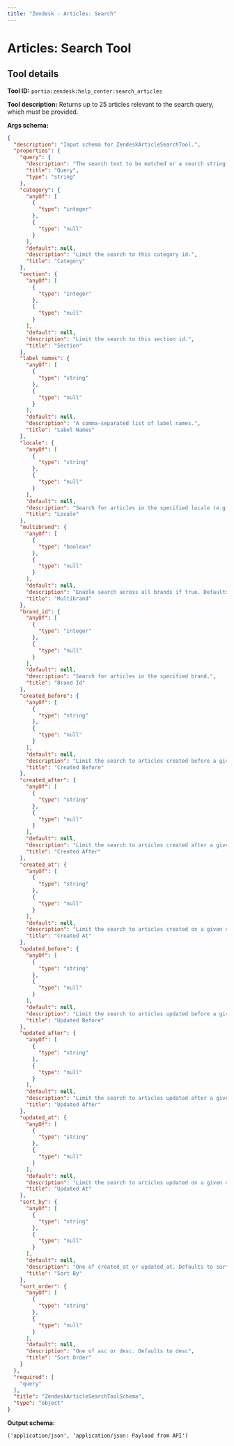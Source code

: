 ```yaml
---
title: "Zendesk - Articles: Search"
---
```

<!-- WARNING: This file is auto-generated by generate_tool_docs.py. Do not edit manually. -->


# Articles: Search Tool

<Intro />

## Tool details
**Tool ID:** `portia:zendesk:help_center:search_articles`

**Tool description:** Returns up to 25 articles relevant to the search query, which must be provided.

**Args schema:**
```json
{
  "description": "Input schema for ZendeskArticleSearchTool.",
  "properties": {
    "query": {
      "description": "The search text to be matched or a search string. Examples: \"carrot potato\", \"'carrot potato'\".",
      "title": "Query",
      "type": "string"
    },
    "category": {
      "anyOf": [
        {
          "type": "integer"
        },
        {
          "type": "null"
        }
      ],
      "default": null,
      "description": "Limit the search to this category id.",
      "title": "Category"
    },
    "section": {
      "anyOf": [
        {
          "type": "integer"
        },
        {
          "type": "null"
        }
      ],
      "default": null,
      "description": "Limit the search to this section id.",
      "title": "Section"
    },
    "label_names": {
      "anyOf": [
        {
          "type": "string"
        },
        {
          "type": "null"
        }
      ],
      "default": null,
      "description": "A comma-separated list of label names.",
      "title": "Label Names"
    },
    "locale": {
      "anyOf": [
        {
          "type": "string"
        },
        {
          "type": "null"
        }
      ],
      "default": null,
      "description": "Search for articles in the specified locale (e.g. en-us). ",
      "title": "Locale"
    },
    "multibrand": {
      "anyOf": [
        {
          "type": "boolean"
        },
        {
          "type": "null"
        }
      ],
      "default": null,
      "description": "Enable search across all brands if true. Defaults to false if omitted.",
      "title": "Multibrand"
    },
    "brand_id": {
      "anyOf": [
        {
          "type": "integer"
        },
        {
          "type": "null"
        }
      ],
      "default": null,
      "description": "Search for articles in the specified brand.",
      "title": "Brand Id"
    },
    "created_before": {
      "anyOf": [
        {
          "type": "string"
        },
        {
          "type": "null"
        }
      ],
      "default": null,
      "description": "Limit the search to articles created before a given date (format YYYY-MM-DD).",
      "title": "Created Before"
    },
    "created_after": {
      "anyOf": [
        {
          "type": "string"
        },
        {
          "type": "null"
        }
      ],
      "default": null,
      "description": "Limit the search to articles created after a given date (format YYYY-MM-DD).",
      "title": "Created After"
    },
    "created_at": {
      "anyOf": [
        {
          "type": "string"
        },
        {
          "type": "null"
        }
      ],
      "default": null,
      "description": "Limit the search to articles created on a given date (format YYYY-MM-DD).",
      "title": "Created At"
    },
    "updated_before": {
      "anyOf": [
        {
          "type": "string"
        },
        {
          "type": "null"
        }
      ],
      "default": null,
      "description": "Limit the search to articles updated before a given date (format YYYY-MM-DD). ",
      "title": "Updated Before"
    },
    "updated_after": {
      "anyOf": [
        {
          "type": "string"
        },
        {
          "type": "null"
        }
      ],
      "default": null,
      "description": "Limit the search to articles updated after a given date (format YYYY-MM-DD). ",
      "title": "Updated After"
    },
    "updated_at": {
      "anyOf": [
        {
          "type": "string"
        },
        {
          "type": "null"
        }
      ],
      "default": null,
      "description": "Limit the search to articles updated on a given date (format YYYY-MM-DD). ",
      "title": "Updated At"
    },
    "sort_by": {
      "anyOf": [
        {
          "type": "string"
        },
        {
          "type": "null"
        }
      ],
      "default": null,
      "description": "One of created_at or updated_at. Defaults to sorting by relevance",
      "title": "Sort By"
    },
    "sort_order": {
      "anyOf": [
        {
          "type": "string"
        },
        {
          "type": "null"
        }
      ],
      "default": null,
      "description": "One of asc or desc. Defaults to desc",
      "title": "Sort Order"
    }
  },
  "required": [
    "query"
  ],
  "title": "ZendeskArticleSearchToolSchema",
  "type": "object"
}
```

**Output schema:**
```
('application/json', 'application/json: Payload from API')
```
